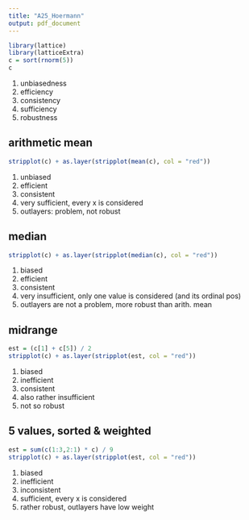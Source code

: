 ```yaml
---
title: "A25_Hoermann"
output: pdf_document
---
```

```r
library(lattice)
library(latticeExtra)
c = sort(rnorm(5))
c
```
  1. unbiasedness
  2. efficiency
  3. consistency
  4. sufficiency
  5. robustness
  
## arithmetic mean
```r
stripplot(c) + as.layer(stripplot(mean(c), col = "red"))
```
  1. unbiased
  2. efficient
  3. consistent
  4. very sufficient, every x is considered
  5. outlayers: problem, not robust
  
## median
```r
stripplot(c) + as.layer(stripplot(median(c), col = "red"))
```
  1. biased
  2. efficient
  3. consistent
  4. very insufficient, only one value is considered (and its ordinal pos)
  5. outlayers are not a problem, more robust than arith. mean
  
## midrange
```r
est = (c[1] + c[5]) / 2
stripplot(c) + as.layer(stripplot(est, col = "red"))
```
  1. biased
  2. inefficient
  3. consistent
  4. also rather insufficient
  5. not so robust
  
## 5 values, sorted & weighted
```r
est = sum(c(1:3,2:1) * c) / 9
stripplot(c) + as.layer(stripplot(est, col = "red"))
```
  1. biased
  2. inefficient
  3. inconsistent
  4. sufficient, every x is considered
  5. rather robust, outlayers have low weight